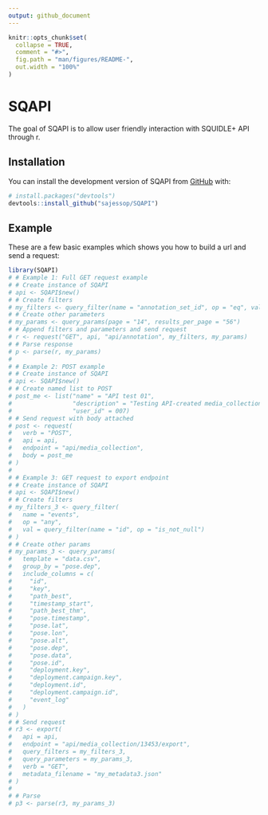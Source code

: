 ```yaml
---
output: github_document
---
```


<!-- README.md is generated from README.Rmd. Please edit that file -->

```r
knitr::opts_chunk$set(
  collapse = TRUE,
  comment = "#>",
  fig.path = "man/figures/README-",
  out.width = "100%"
)
```

# SQAPI

<!-- badges: start -->
<!-- badges: end -->

The goal of SQAPI is to allow user friendly interaction with SQUIDLE+ API through r.

## Installation

You can install the development version of SQAPI from [GitHub](https://github.com/) with:

``` r
# install.packages("devtools")
devtools::install_github("sajessop/SQAPI")
```

## Example

These are a few basic examples which shows you how to build a url and send a request:

```r
library(SQAPI)
# # Example 1: Full GET request example
# # Create instance of SQAPI
# api <- SQAPI$new()
# # Create filters
# my_filters <- query_filter(name = "annotation_set_id", op = "eq", val = "5432")
# # Create other parameters
# my_params <- query_params(page = "14", results_per_page = "56")
# # Append filters and parameters and send request
# r <- request("GET", api, "api/annotation", my_filters, my_params)
# # Parse response
# p <- parse(r, my_params)
# 
# # Example 2: POST example
# # Create instance of SQAPI
# api <- SQAPI$new()
# # Create named list to POST
# post_me <- list("name" = "API test 01",
#                 "description" = "Testing API-created media_collection",
#                 "user_id" = 007)
# # Send request with body attached
# post <- request(
#   verb = "POST",
#   api = api,
#   endpoint = "api/media_collection",
#   body = post_me
# )
# 
# # Example 3: GET request to export endpoint
# # Create instance of SQAPI
# api <- SQAPI$new()
# # Create filters
# my_filters_3 <- query_filter(
#   name = "events",
#   op = "any",
#   val = query_filter(name = "id", op = "is_not_null")
# )
# # Create other params
# my_params_3 <- query_params(
#   template = "data.csv",
#   group_by = "pose.dep",
#   include_columns = c(
#     "id",
#     "key",
#     "path_best",
#     "timestamp_start",
#     "path_best_thm",
#     "pose.timestamp",
#     "pose.lat",
#     "pose.lon",
#     "pose.alt",
#     "pose.dep",
#     "pose.data",
#     "pose.id",
#     "deployment.key",
#     "deployment.campaign.key",
#     "deployment.id",
#     "deployment.campaign.id",
#     "event_log"
#   )
# )
# # Send request
# r3 <- export(
#   api = api,
#   endpoint = "api/media_collection/13453/export",
#   query_filters = my_filters_3,
#   query_parameters = my_params_3,
#   verb = "GET",
#   metadata_filename = "my_metadata3.json"
# )
# 
# # Parse
# p3 <- parse(r3, my_params_3)
```




